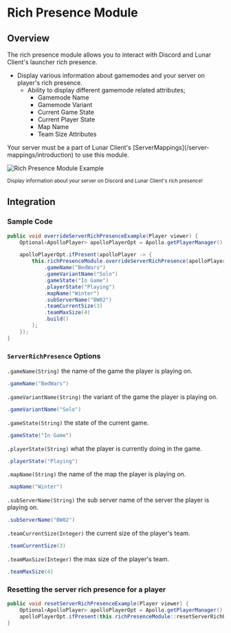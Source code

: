 
# Rich Presence Module

## Overview

The rich presence module allows you to interact with Discord and Lunar Client's launcher rich presence.

- Display various information about gamemodes and your server on player's rich presence.
  - Ability to display different gamemode related attributes;
    - Gamemode Name
    - Gamemode Variant
    - Current Game State
    - Current Player State
    - Map Name
    - Team Size Attributes

<Callout type="info">
  Your server must be a part of Lunar Client's [ServerMappings](/server-mappings/introduction) to use this module.
</Callout>

![Rich Presence Module Example](https://i.imgur.com/k788SQ2.png#center)

<div style={{ textAlign: "center" }}>
    <small>Display information about your server on Discord and Lunar Client's rich presence!</small>
</div>

## Integration

### Sample Code

```java
public void overrideServerRichPresenceExample(Player viewer) {
    Optional<ApolloPlayer> apolloPlayerOpt = Apollo.getPlayerManager().getPlayer(viewer.getUniqueId());

    apolloPlayerOpt.ifPresent(apolloPlayer -> {
        this.richPresenceModule.overrideServerRichPresence(apolloPlayer, ServerRichPresence.builder()
            .gameName("BedWars")
            .gameVariantName("Solo")
            .gameState("In Game")
            .playerState("Playing")
            .mapName("Winter")
            .subServerName("BW02")
            .teamCurrentSize(3)
            .teamMaxSize(4)
            .build()
        );
    });
}
```

### `ServerRichPresence` Options

`.gameName(String)` the name of the game the player is playing on.

```java
.gameName("BedWars")
```

`.gameVariantName(String)` the variant of the game the player is playing on.

```java
.gameVariantName("Solo")
```

`.gameState(String)` the state of the current game.

```java
.gameState("In Game")
```

`.playerState(String)` what the player is currently doing in the game.

```java
.playerState("Playing")
```

`.mapName(String)` the name of the map the player is playing on.

```java
.mapName("Winter")
```

`.subServerName(String)` the sub server name of the server the player is playing on.

```java
.subServerName("BW02")
```

`.teamCurrentSize(Integer)` the current size of the player's team.

```java
.teamCurrentSize(3)
```

`.teamMaxSize(Integer)` the max size of the player's team.

```java
.teamMaxSize(4)
```

### Resetting the server rich presence for a player

```java
public void resetServerRichPresenceExample(Player viewer) {
    Optional<ApolloPlayer> apolloPlayerOpt = Apollo.getPlayerManager().getPlayer(viewer.getUniqueId());
    apolloPlayerOpt.ifPresent(this.richPresenceModule::resetServerRichPresence);
}
```

